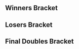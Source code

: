 {{DISPLAYTITLE:Awakening III: ''Melee'' Doubles Bracket}}{{SetGame|melee}}
{{tabs static
|name1=Overview
|link1=Awakening/III/Melee
|name2=Singles Pools
|link2=Awakening/III/Melee/Singles Pools
|name3=Singles Bracket
|link3=Awakening/III/Melee/Singles Bracket
|name4=Doubles Bracket
|link4=Awakening/III/Melee/Doubles Bracket
}}
==Winners Bracket==
{{64DEDoublesWBracketA
<!-- ROUND 1 -->
|r1m1t1p1=Overtriforce |r1m1t1p1flag=es
|r1m1t1p2=Trif |r1m1t1p2flag=es |r1m1t1score={{win}}
|r1m1t2p1=Bye |r1m1t2p1flag=
|r1m1t2p2=Bye |r1m1t2p2flag= |r1m1t2score=
|r1m1win=1

|r1m2t1p1=amnesiac |r1m2t1p1flag=at
|r1m2t1p2=birdster |r1m2t1p2flag=at |r1m2t1score=0
|r1m2t2p1=Braindead |r1m2t2p1flag=de
|r1m2t2p2=Trainer Olaf |r1m2t2p2flag=de |r1m2t2score=2
|r1m2win=2

|r1m3t1p1=Cillit |r1m3t1p1flag=de
|r1m3t1p2=Rikzz |r1m3t1p2flag=de |r1m3t1score=2
|r1m3t2p1=Nicht die Kette |r1m3t2p1flag=de
|r1m3t2p2=30 Seconds to Marth |r1m3t2p2flag=de |r1m3t2score=0
|r1m3win=1

|r1m4t1p1=Fatman.spam |r1m4t1p1flag=de
|r1m4t1p2=Konati |r1m4t1p2flag=de |r1m4t1score=2
|r1m4t2p1=Limerence |r1m4t2p1flag=
|r1m4t2p2=Vinh |r1m4t2p2flag= |r1m4t2score=0
|r1m4win=1

|r1m5t1p1=1der |r1m5t1p1flag=de
|r1m5t1p2=Levy |r1m5t1p2flag=de |r1m5t1score={{win}}
|r1m5t2p1=Bye |r1m5t2p1flag=
|r1m5t2p2=Bye |r1m5t2p2flag= |r1m5t2score=
|r1m5win=1

|r1m6t1p1=NuclearLunch |r1m6t1p1flag=fr
|r1m6t1p2=Squall |r1m6t1p2flag=fr |r1m6t1score=2
|r1m6t2p1=Sarrg |r1m6t2p1flag=at
|r1m6t2p2=Kroia |r1m6t2p2flag=at |r1m6t2score=1
|r1m6win=1

|r1m7t1p1=Charon |r1m7t1p1flag=de
|r1m7t1p2=Kaese |r1m7t1p2flag=de |r1m7t1score={{win}}
|r1m7t2p1=Bye |r1m7t2p1flag=
|r1m7t2p2=Bye |r1m7t2p2flag= |r1m7t2score=
|r1m7win=1

|r1m8t1p1=Aolong |r1m8t1p1flag=de
|r1m8t1p2=astar |r1m8t1p2flag=de |r1m8t1score=2
|r1m8t2p1=DSPkun |r1m8t2p1flag=de
|r1m8t2p2=Dudeforcer |r1m8t2p2flag= |r1m8t2score=0
|r1m8win=1

|r1m9t1p1=Timi |r1m9t1p1flag=at
|r1m9t1p2=Kellner |r1m9t1p2flag=de |r1m9t1score={{win}}
|r1m9t2p1=Bye |r1m9t2p1flag=
|r1m9t2p2=Bye |r1m9t2p2flag= |r1m9t2score=
|r1m9win=1

|r1m10t1p1=Tranx |r1m10t1p1flag=de
|r1m10t1p2=Devil |r1m10t1p2flag=de |r1m10t1score=2
|r1m10t2p1=Chrisu |r1m10t2p1flag=at
|r1m10t2p2=SodiumChloride |r1m10t2p2flag=at |r1m10t2score=1
|r1m10win=1

|r1m11t1p1=stormrat |r1m11t1p1flag=de
|r1m11t1p2=Wegenbartho |r1m11t1p2flag=de |r1m11t1score={{win}}
|r1m11t2p1=Bye |r1m11t2p1flag=
|r1m11t2p2=Bye |r1m11t2p2flag= |r1m11t2score=
|r1m11win=1

|r1m12t1p1=Andy |r1m12t1p1flag=de
|r1m12t1p2=Yomi |r1m12t1p2flag=de |r1m12t1score=DQ
|r1m12t2p1=Hentai Superstar |r1m12t2p1flag=
|r1m12t2p2=ScarletBean |r1m12t2p2flag=ae |r1m12t2score={{win}}
|r1m12win=2

|r1m13t1p1=Frenzy |r1m13t1p1flag=gb
|r1m13t1p2=Professor Pro |r1m13t1p2flag=gb |r1m13t1score={{win}}
|r1m13t2p1=Bye |r1m13t2p1flag=
|r1m13t2p2=Bye |r1m13t2p2flag= |r1m13t2score=
|r1m13win=1

|r1m14t1p1=Alex |r1m14t1p1flag=de
|r1m14t1p2=Irony |r1m14t1p2flag=de |r1m14t1score=2
|r1m14t2p1=Happymealz |r1m14t2p1flag=nl
|r1m14t2p2=Bowen |r1m14t2p2flag=nl |r1m14t2score=0
|r1m14win=1

|r1m15t1p1=Bobi |r1m15t1p1flag=fr
|r1m15t1p2=LuK |r1m15t1p2flag=fr |r1m15t1score={{win}}
|r1m15t2p1=Bye |r1m15t2p1flag=
|r1m15t2p2=Bye |r1m15t2p2flag= |r1m15t2score=
|r1m15win=1

|r1m16t1p1=Rayzen |r1m16t1p1flag=de
|r1m16t1p2=Kyomaku |r1m16t1p2flag=de |r1m16t1score=DQ
|r1m16t2p1=Witzi |r1m16t2p1flag=de
|r1m16t2p2=Senne |r1m16t2p2flag=de |r1m16t2score={{win}}
|r1m16win=2

|r1m17t1p1=SchlimmShady |r1m17t1p1flag=de
|r1m17t1p2=Ice |r1m17t1p2flag=de |r1m17t1score={{win}}
|r1m17t2p1=Bye |r1m17t2p1flag=
|r1m17t2p2=Bye |r1m17t2p2flag= |r1m17t2score=
|r1m17win=1

|r1m18t1p1=Merchaz |r1m18t1p1flag=ch
|r1m18t1p2=Yung Trail |r1m18t1p2flag=ch |r1m18t1score=2
|r1m18t2p1=Astor |r1m18t2p1flag=de
|r1m18t2p2=Buzz Oh |r1m18t2p2flag=de |r1m18t2score=0
|r1m18win=1

|r1m19t1p1=Raisem |r1m19t1p1flag=de
|r1m19t1p2=4tilt |r1m19t1p2flag=de |r1m19t1score=2
|r1m19t2p1=DUSS |r1m19t2p1flag=us
|r1m19t2p2=Swankypants |r1m19t2p2flag=de |r1m19t2score=1
|r1m19win=1

|r1m20t1p1=GBlade |r1m20t1p1flag=es
|r1m20t1p2=Plinci |r1m20t1p2flag=es |r1m20t1score=2
|r1m20t2p1=JenJensu |r1m20t2p1flag=de
|r1m20t2p2=2muchNaCl |r1m20t2p2flag=de |r1m20t2score=0
|r1m20win=1

|r1m21t1p1=Nicki |r1m21t1p1flag=de
|r1m21t1p2=Meruem |r1m21t1p2flag=de |r1m21t1score={{win}}
|r1m21t2p1=Bye |r1m21t2p1flag=
|r1m21t2p2=Bye |r1m21t2p2flag= |r1m21t2score=
|r1m21win=1

|r1m22t1p1=Parsec |r1m22t1p1flag=de
|r1m22t1p2=SillyG |r1m22t1p2flag=de |r1m22t1score=2
|r1m22t2p1=2blue1pink |r1m22t2p1flag=at
|r1m22t2p2=boyboy |r1m22t2p2flag=de |r1m22t2score=0
|r1m22win=1

|r1m23t1p1=yogui |r1m23t1p1flag=fr
|r1m23t1p2=Charlon |r1m23t1p2flag=fr |r1m23t1score={{win}}
|r1m23t2p1=Bye |r1m23t2p1flag=
|r1m23t2p2=Bye |r1m23t2p2flag= |r1m23t2score=
|r1m23win=1

|r1m24t1p1=Jules |r1m24t1p1flag=de
|r1m24t1p2=Stalky |r1m24t1p2flag=de |r1m24t1score=2
|r1m24t2p1=Tobi |r1m24t2p1flag=at
|r1m24t2p2=Satco |r1m24t2p2flag=ch |r1m24t2score=1
|r1m24win=1

|r1m25t1p1=Däumling |r1m25t1p1flag=de
|r1m25t1p2=Blaze |r1m25t1p2flag=de |r1m25t1score={{win}}
|r1m25t2p1=Bye |r1m25t2p1flag=
|r1m25t2p2=Bye |r1m25t2p2flag= |r1m25t2score=
|r1m25win=1

|r1m26t1p1=Gaston |r1m26t1p1flag=de
|r1m26t1p2=Bla |r1m26t1p2flag=de |r1m26t1score=2
|r1m26t2p1=YannikTheGenius |r1m26t2p1flag=de
|r1m26t2p2=ESB |r1m26t2p2flag=de |r1m26t2score=0
|r1m26win=1

|r1m27t1p1=Fout NL |r1m27t1p1flag=nl
|r1m27t1p2=Atlas |r1m27t1p2flag=nl |r1m27t1score={{win}}
|r1m27t2p1=Bye |r1m27t2p1flag=
|r1m27t2p2=Bye |r1m27t2p2flag= |r1m27t2score=
|r1m27win=1

|r1m28t1p1=bandi |r1m28t1p1flag=
|r1m28t1p2=Relinquished |r1m28t1p2flag=at |r1m28t1score=2
|r1m28t2p1=Maf |r1m28t2p1flag=de
|r1m28t2p2=Eliholz |r1m28t2p2flag=de |r1m28t2score=0
|r1m28win=1

|r1m29t1p1=Djagof |r1m29t1p1flag=fr
|r1m29t1p2=Fauster |r1m29t1p2flag=fr |r1m29t1score={{win}}
|r1m29t2p1=Bye |r1m29t2p1flag=
|r1m29t2p2=Bye |r1m29t2p2flag= |r1m29t2score=
|r1m29win=1

|r1m30t1p1=Jew |r1m30t1p1flag=it
|r1m30t1p2=dronin |r1m30t1p2flag=de |r1m30t1score=2
|r1m30t2p1=Sophie the warrior |r1m30t2p1flag=at
|r1m30t2p2=UCK |r1m30t2p2flag=at |r1m30t2score=0
|r1m30win=1

|r1m31t1p1=Liax |r1m31t1p1flag=es
|r1m31t1p2=.tea |r1m31t1p2flag=at |r1m31t1score={{win}}
|r1m31t2p1=Bye |r1m31t2p1flag=
|r1m31t2p2=Bye |r1m31t2p2flag= |r1m31t2score=
|r1m31win=1

|r1m32t1p1=Neco |r1m32t1p1flag=at
|r1m32t1p2=Yoghurt |r1m32t1p2flag=at |r1m32t1score=2
|r1m32t2p1=Shorsikopter |r1m32t2p1flag=de
|r1m32t2p2=Boehmers |r1m32t2p2flag=de |r1m32t2score=0
|r1m32win=1

<!-- ROUND 2 -->
|r2m1t1p1=Overtriforce |r2m1t1p1flag=es
|r2m1t1p2=Trif |r2m1t1p2flag=es |r2m1t1score=2
|r2m1t2p1=Braindead |r2m1t2p1flag=de
|r2m1t2p2=Trainer Olaf |r2m1t2p2flag=de |r2m1t2score=0
|r2m1win=1

|r2m2t1p1=Cillit |r2m2t1p1flag=de
|r2m2t1p2=Rikzz |r2m2t1p2flag=de |r2m2t1score=0
|r2m2t2p1=Fatman.spam |r2m2t2p1flag=de
|r2m2t2p2=Konati |r2m2t2p2flag=de |r2m2t2score=2
|r2m2win=2

|r2m3t1p1=1der |r2m3t1p1flag=de
|r2m3t1p2=Levy |r2m3t1p2flag=de |r2m3t1score=2
|r2m3t2p1=NuclearLunch |r2m3t2p1flag=fr
|r2m3t2p2=Squall |r2m3t2p2flag=fr |r2m3t2score=0
|r2m3win=1

|r2m4t1p1=Charon |r2m4t1p1flag=de
|r2m4t1p2=Kaese |r2m4t1p2flag=de |r2m4t1score=2
|r2m4t2p1=Aolong |r2m4t2p1flag=de
|r2m4t2p2=astar |r2m4t2p2flag=de |r2m4t2score=0
|r2m4win=1

|r2m5t1p1=Timi |r2m5t1p1flag=at
|r2m5t1p2=Kellner |r2m5t1p2flag=de |r2m5t1score=2
|r2m5t2p1=Tranx |r2m5t2p1flag=de
|r2m5t2p2=Devil |r2m5t2p2flag=de |r2m5t2score=0
|r2m5win=1

|r2m6t1p1=stormrat |r2m6t1p1flag=de
|r2m6t1p2=Wegenbartho |r2m6t1p2flag=de |r2m6t1score={{win}}
|r2m6t2p1=Hentai Superstar |r2m6t2p1flag=
|r2m6t2p2=ScarletBean |r2m6t2p2flag=ae |r2m6t2score=DQ
|r2m6win=1

|r2m7t1p1=Frenzy |r2m7t1p1flag=gb
|r2m7t1p2=Professor Pro |r2m7t1p2flag=gb |r2m7t1score=2
|r2m7t2p1=Alex |r2m7t2p1flag=de
|r2m7t2p2=Irony |r2m7t2p2flag=de |r2m7t2score=0
|r2m7win=1

|r2m8t1p1=Bobi |r2m8t1p1flag=fr
|r2m8t1p2=LuK |r2m8t1p2flag=fr |r2m8t1score=2
|r2m8t2p1=Witzi |r2m8t2p1flag=de
|r2m8t2p2=Senne |r2m8t2p2flag=de |r2m8t2score=0
|r2m8win=1

|r2m9t1p1=SchlimmShady |r2m9t1p1flag=de
|r2m9t1p2=Ice |r2m9t1p2flag=de |r2m9t1score=2
|r2m9t2p1=Merchaz |r2m9t2p1flag=ch
|r2m9t2p2=Yung Trail |r2m9t2p2flag=ch |r2m9t2score=0
|r2m9win=1

|r2m10t1p1=Raisem |r2m10t1p1flag=de
|r2m10t1p2=4tilt |r2m10t1p2flag=de |r2m10t1score=2
|r2m10t2p1=GBlade |r2m10t2p1flag=es
|r2m10t2p2=Plinci |r2m10t2p2flag=es |r2m10t2score=0
|r2m10win=1

|r2m11t1p1=Nicki |r2m11t1p1flag=de
|r2m11t1p2=Meruem |r2m11t1p2flag=de |r2m11t1score=2
|r2m11t2p1=Parsec |r2m11t2p1flag=de
|r2m11t2p2=SillyG |r2m11t2p2flag=de |r2m11t2score=0
|r2m11win=1

|r2m12t1p1=yogui |r2m12t1p1flag=fr
|r2m12t1p2=Charlon |r2m12t1p2flag=fr |r2m12t1score=2
|r2m12t2p1=Jules |r2m12t2p1flag=de
|r2m12t2p2=Stalky |r2m12t2p2flag=de |r2m12t2score=1
|r2m12win=1

|r2m13t1p1=Däumling |r2m13t1p1flag=de
|r2m13t1p2=Blaze |r2m13t1p2flag=de |r2m13t1score=2
|r2m13t2p1=Gaston |r2m13t2p1flag=de
|r2m13t2p2=Bla |r2m13t2p2flag=de |r2m13t2score=0
|r2m13win=1

|r2m14t1p1=Fout NL |r2m14t1p1flag=nl
|r2m14t1p2=Atlas |r2m14t1p2flag=nl |r2m14t1score=2
|r2m14t2p1=bandi |r2m14t2p1flag=
|r2m14t2p2=Relinquished |r2m14t2p2flag=at |r2m14t2score=1
|r2m14win=1

|r2m15t1p1=Djagof |r2m15t1p1flag=fr
|r2m15t1p2=Fauster |r2m15t1p2flag=fr |r2m15t1score=2
|r2m15t2p1=Jew |r2m15t2p1flag=it
|r2m15t2p2=dronin |r2m15t2p2flag=de |r2m15t2score=0
|r2m15win=1

|r2m16t1p1=Liax |r2m16t1p1flag=es
|r2m16t1p2=.tea |r2m16t1p2flag=at |r2m16t1score=2
|r2m16t2p1=Neco |r2m16t2p1flag=at
|r2m16t2p2=Yoghurt |r2m16t2p2flag=at |r2m16t2score=0
|r2m16win=1

<!-- ROUND 3 -->
|r3m1t1p1=Overtriforce |r3m1t1p1flag=es
|r3m1t1p2=Trif |r3m1t1p2flag=es |r3m1t1score=2
|r3m1t2p1=Fatman.spam |r3m1t2p1flag=de
|r3m1t2p2=Konati |r3m1t2p2flag=de |r3m1t2score=0
|r3m1win=1

|r3m2t1p1=1der |r3m2t1p1flag=de
|r3m2t1p2=Levy |r3m2t1p2flag=de |r3m2t1score=1
|r3m2t2p1=Charon |r3m2t2p1flag=de
|r3m2t2p2=Kaese |r3m2t2p2flag=de |r3m2t2score=2
|r3m2win=2


|r3m3t1p1=Timi |r3m3t1p1flag=at
|r3m3t1p2=Kellner |r3m3t1p2flag=de |r3m3t1score=2
|r3m3t2p1=stormrat |r3m3t2p1flag=de
|r3m3t2p2=Wegenbartho |r3m3t2p2flag=de |r3m3t2score=0
|r3m3win=1

|r3m4t1p1=Frenzy |r3m4t1p1flag=gb
|r3m4t1p2=Professor Pro |r3m4t1p2flag=gb |r3m4t1score=2
|r3m4t2p1=Bobi |r3m4t2p1flag=fr
|r3m4t2p2=LuK |r3m4t2p2flag=fr |r3m4t2score=0
|r3m4win=1

|r3m5t1p1=SchlimmShady |r3m5t1p1flag=de
|r3m5t1p2=Ice |r3m5t1p2flag=de |r3m5t1score=2
|r3m5t2p1=Raisem |r3m5t2p1flag=de
|r3m5t2p2=4tilt |r3m5t2p2flag=de |r3m5t2score=1
|r3m5win=1

|r3m6t1p1=Nicki |r3m6t1p1flag=de
|r3m6t1p2=Meruem |r3m6t1p2flag=de |r3m6t1score=2
|r3m6t2p1=yogui |r3m6t2p1flag=fr
|r3m6t2p2=Charlon |r3m6t2p2flag=fr |r3m6t2score=0
|r3m6win=1

|r3m7t1p1=Däumling |r3m7t1p1flag=de
|r3m7t1p2=Blaze |r3m7t1p2flag=de |r3m7t1score=2
|r3m7t2p1=Fout NL |r3m7t2p1flag=nl
|r3m7t2p2=Atlas |r3m7t2p2flag=nl |r3m7t2score=1
|r3m7win=1

|r3m8t1p1=Djagof |r3m8t1p1flag=fr
|r3m8t1p2=Fauster |r3m8t1p2flag=fr |r3m8t1score=2
|r3m8t2p1=Liax |r3m8t2p1flag=es
|r3m8t2p2=.tea |r3m8t2p2flag=at |r3m8t2score=1
|r3m8win=1

<!-- ROUND 4 -->
|r4m1t1p1=Overtriforce |r4m1t1p1flag=es
|r4m1t1p2=Trif |r4m1t1p2flag=es |r4m1t1score=2
|r4m1t2p1=Charon |r4m1t2p1flag=de
|r4m1t2p2=Kaese |r4m1t2p2flag=de |r4m1t2score=1
|r4m1win=1

|r4m2t1p1=Timi |r4m2t1p1flag=at
|r4m2t1p2=Kellner |r4m2t1p2flag=de |r4m2t1score=0
|r4m2t2p1=Frenzy |r4m2t2p1flag=gb
|r4m2t2p2=Professor Pro |r4m2t2p2flag=gb |r4m2t2score=2
|r4m2win=2

|r4m3t1p1=SchlimmShady |r4m3t1p1flag=de
|r4m3t1p2=Ice |r4m3t1p2flag=de |r4m3t1score=2
|r4m3t2p1=Nicki |r4m3t2p1flag=de
|r4m3t2p2=Meruem |r4m3t2p2flag=de |r4m3t2score=0
|r4m3win=1

|r4m4t1p1=Däumling |r4m4t1p1flag=de
|r4m4t1p2=Blaze |r4m4t1p2flag=de |r4m4t1score=1
|r4m4t2p1=Djagof |r4m4t2p1flag=fr
|r4m4t2p2=Fauster |r4m4t2p2flag=fr |r4m4t2score=2
|r4m4win=2

<!-- ROUND 5 -->
|r5m1t1p1=Overtriforce |r5m1t1p1flag=es
|r5m1t1p2=Trif |r5m1t1p2flag=es |r5m1t1score=3
|r5m1t2p1=Frenzy |r5m1t2p1flag=gb
|r5m1t2p2=Professor Pro |r5m1t2p2flag=gb |r5m1t2score=2
|r5m1win=1

|r5m2t1p1=SchlimmShady |r5m2t1p1flag=de
|r5m2t1p2=Ice |r5m2t1p2flag=de |r5m2t1score=3
|r5m2t2p1=Djagof |r5m2t2p1flag=fr
|r5m2t2p2=Fauster |r5m2t2p2flag=fr |r5m2t2score=0
|r5m2win=1
}}
==Losers Bracket==
{{64DEDoublesLBracketSmwA
|tourneylink=Awakening/III/Melee
|tourneyname=Awakening III
|l1placement=49-64
|l2placement=33-48
|l3placement=25-32
|l4placement=17-24
|l5placement=13-16
|l6placement=9-12
|l7placement=7-8
|l8placement=5-6

<!-- ROUND 1 -->
|l1m1t1p1=Bye |l1m1t1p1flag=
|l1m1t1p2=Bye |l1m1t1p2flag= |l1m1t1score=
|l1m1t2p1=amnesiac |l1m1t2p1flag=at
|l1m1t2p2=birdster |l1m1t2p2flag=at |l1m1t2score={{win}}
|l1m1win=2

|l1m2t1p1=Nicht die Kette |l1m2t1p1flag=de
|l1m2t1p2=30 Seconds to Marth |l1m2t1p2flag=de |l1m2t1score=0
|l1m2t2p1=Limerence |l1m2t2p1flag=
|l1m2t2p2=Vinh |l1m2t2p2flag= |l1m2t2score=2
|l1m2win=2

|l1m3t1p1=Bye |l1m3t1p1flag=
|l1m3t1p2=Bye |l1m3t1p2flag= |l1m3t1score=
|l1m3t2p1=Sarrg |l1m3t2p1flag=at
|l1m3t2p2=Kroia |l1m3t2p2flag=at |l1m3t2score={{win}}
|l1m3win=2

|l1m4t1p1=Bye |l1m4t1p1flag=
|l1m4t1p2=Bye |l1m4t1p2flag= |l1m4t1score=
|l1m4t2p1=DSPkun |l1m4t2p1flag=de
|l1m4t2p2=Dudeforcer |l1m4t2p2flag= |l1m4t2score={{win}}
|l1m4win=2

|l1m5t1p1=Bye |l1m5t1p1flag=
|l1m5t1p2=Bye |l1m5t1p2flag= |l1m5t1score=
|l1m5t2p1=Chrisu |l1m5t2p1flag=at
|l1m5t2p2=SodiumChloride |l1m5t2p2flag=at |l1m5t2score={{win}}
|l1m5win=2

|l1m6t1p1=Bye |l1m6t1p1flag=
|l1m6t1p2=Bye |l1m6t1p2flag= |l1m6t1score=
|l1m6t2p1=Andy |l1m6t2p1flag=de
|l1m6t2p2=Yomi |l1m6t2p2flag=de |l1m6t2score={{win}}
|l1m6win=2

|l1m7t1p1=Bye |l1m7t1p1flag=
|l1m7t1p2=Bye |l1m7t1p2flag= |l1m7t1score=
|l1m7t2p1=Happymealz |l1m7t2p1flag=nl
|l1m7t2p2=Bowen |l1m7t2p2flag=nl |l1m7t2score={{win}}
|l1m7win=2

|l1m8t1p1=Bye |l1m8t1p1flag=
|l1m8t1p2=Bye |l1m8t1p2flag= |l1m8t1score=
|l1m8t2p1=Rayzen |l1m8t2p1flag=de
|l1m8t2p2=Kyomaku |l1m8t2p2flag=de |l1m8t2score={{win}}
|l1m8win=2

|l1m9t1p1=Bye |l1m9t1p1flag=
|l1m9t1p2=Bye |l1m9t1p2flag= |l1m9t1score=
|l1m9t2p1=Astor |l1m9t2p1flag=de
|l1m9t2p2=Buzz Oh |l1m9t2p2flag=de |l1m9t2score={{win}}
|l1m9win=2

|l1m10t1p1=DUSS |l1m10t1p1flag=us
|l1m10t1p2=Swankypants |l1m10t1p2flag=de |l1m10t1score=2
|l1m10t2p1=JenJensu |l1m10t2p1flag=de
|l1m10t2p2=2muchNaCl |l1m10t2p2flag=de |l1m10t2score=0
|l1m10win=1

|l1m11t1p1=Bye |l1m11t1p1flag=
|l1m11t1p2=Bye |l1m11t1p2flag= |l1m11t1score=
|l1m11t2p1=2blue1pink |l1m11t2p1flag=at
|l1m11t2p2=boyboy |l1m11t2p2flag=de |l1m11t2score={{win}}
|l1m11win=2

|l1m12t1p1=Bye |l1m12t1p1flag=
|l1m12t1p2=Bye |l1m12t1p2flag= |l1m12t1score=
|l1m12t2p1=Tobi |l1m12t2p1flag=at
|l1m12t2p2=Satco |l1m12t2p2flag=ch |l1m12t2score={{win}}
|l1m12win=2

|l1m13t1p1=Bye |l1m13t1p1flag=
|l1m13t1p2=Bye |l1m13t1p2flag= |l1m13t1score=
|l1m13t2p1=YannikTheGenius |l1m13t2p1flag=de
|l1m13t2p2=ESB |l1m13t2p2flag=de |l1m13t2score={{win}}
|l1m13win=2

|l1m14t1p1=Bye |l1m14t1p1flag=
|l1m14t1p2=Bye |l1m14t1p2flag= |l1m14t1score=
|l1m14t2p1=Maf |l1m14t2p1flag=de
|l1m14t2p2=Eliholz |l1m14t2p2flag=de |l1m14t2score={{win}}
|l1m14win=2

|l1m15t1p1=Bye |l1m15t1p1flag=
|l1m15t1p2=Bye |l1m15t1p2flag= |l1m15t1score=
|l1m15t2p1=Sophie the warrior |l1m15t2p1flag=at
|l1m15t2p2=UCK |l1m15t2p2flag=at |l1m15t2score={{win}}
|l1m15win=2

|l1m16t1p1=Bye |l1m16t1p1flag=
|l1m16t1p2=Bye |l1m16t1p2flag= |l1m16t1score=
|l1m16t2p1=Shorsikopter |l1m16t2p1flag=de
|l1m16t2p2=Boehmers |l1m16t2p2flag=de |l1m16t2score={{win}}
|l1m16win=2

<!-- ROUND 2 -->
|l2m1t1p1=Neco |l2m1t1p1flag=at
|l2m1t1p2=Yoghurt |l2m1t1p2flag=at |l2m1t1score=2
|l2m1t2p1=amnesiac |l2m1t2p1flag=at
|l2m1t2p2=birdster |l2m1t2p2flag=at |l2m1t2score=0
|l2m1win=1

|l2m2t1p1=Jew |l2m2t1p1flag=it
|l2m2t1p2=dronin |l2m2t1p2flag=de |l2m2t1score=2
|l2m2t2p1=Limerence |l2m2t2p1flag=
|l2m2t2p2=Vinh |l2m2t2p2flag= |l2m2t2score=0
|l2m2win=1

|l2m3t1p1=bandi |l2m3t1p1flag=
|l2m3t1p2=Relinquished |l2m3t1p2flag=at |l2m3t1score=2
|l2m3t2p1=Sarrg |l2m3t2p1flag=at
|l2m3t2p2=Kroia |l2m3t2p2flag=at |l2m3t2score=0
|l2m3win=1

|l2m4t1p1=Gaston |l2m4t1p1flag=de
|l2m4t1p2=Bla |l2m4t1p2flag=de |l2m4t1score=2
|l2m4t2p1=DSPkun |l2m4t2p1flag=de
|l2m4t2p2=Dudeforcer |l2m4t2p2flag= |l2m4t2score=0
|l2m4win=1

|l2m5t1p1=Jules |l2m5t1p1flag=de
|l2m5t1p2=Stalky |l2m5t1p2flag=de |l2m5t1score=2
|l2m5t2p1=Chrisu |l2m5t2p1flag=at
|l2m5t2p2=SodiumChloride |l2m5t2p2flag=at |l2m5t2score=0
|l2m5win=1

|l2m6t1p1=Parsec |l2m6t1p1flag=de
|l2m6t1p2=SillyG |l2m6t1p2flag=de |l2m6t1score={{win}}
|l2m6t2p1=Andy |l2m6t2p1flag=de
|l2m6t2p2=Yomi |l2m6t2p2flag=de |l2m6t2score=DQ
|l2m6win=1

|l2m7t1p1=GBlade |l2m7t1p1flag=es
|l2m7t1p2=Plinci |l2m7t1p2flag=es |l2m7t1score=2
|l2m7t2p1=Happymealz |l2m7t2p1flag=nl
|l2m7t2p2=Bowen |l2m7t2p2flag=nl |l2m7t2score=0
|l2m7win=1

|l2m8t1p1=Merchaz |l2m8t1p1flag=ch
|l2m8t1p2=Yung Trail |l2m8t1p2flag=ch |l2m8t1score={{win}}
|l2m8t2p1=Rayzen |l2m8t2p1flag=de
|l2m8t2p2=Kyomaku |l2m8t2p2flag=de |l2m8t2score=DQ
|l2m8win=1

|l2m9t1p1=Witzi |l2m9t1p1flag=de
|l2m9t1p2=Senne |l2m9t1p2flag=de |l2m9t1score=2
|l2m9t2p1=Astor |l2m9t2p1flag=de
|l2m9t2p2=Buzz Oh |l2m9t2p2flag=de |l2m9t2score=0
|l2m9win=1

|l2m10t1p1=Alex |l2m10t1p1flag=de
|l2m10t1p2=Irony |l2m10t1p2flag=de |l2m10t1score=2
|l2m10t2p1=DUSS |l2m10t2p1flag=us
|l2m10t2p2=Swankypants |l2m10t2p2flag=de |l2m10t2score=1
|l2m10win=1

|l2m11t1p1=Hentai Superstar |l2m11t1p1flag=
|l2m11t1p2=ScarletBean |l2m11t1p2flag=ae |l2m11t1score=DQ
|l2m11t2p1=2blue1pink |l2m11t2p1flag=at
|l2m11t2p2=boyboy |l2m11t2p2flag=de |l2m11t2score={{win}}
|l2m11win=2

|l2m12t1p1=Tranx |l2m12t1p1flag=de
|l2m12t1p2=Devil |l2m12t1p2flag=de |l2m12t1score=2
|l2m12t2p1=Tobi |l2m12t2p1flag=at
|l2m12t2p2=Satco |l2m12t2p2flag=ch |l2m12t2score=1
|l2m12win=1

|l2m13t1p1=Aolong |l2m13t1p1flag=de
|l2m13t1p2=astar |l2m13t1p2flag=de |l2m13t1score=2
|l2m13t2p1=YannikTheGenius |l2m13t2p1flag=de
|l2m13t2p2=ESB |l2m13t2p2flag=de |l2m13t2score=0
|l2m13win=1

|l2m14t1p1=NuclearLunch |l2m14t1p1flag=fr
|l2m14t1p2=Squall |l2m14t1p2flag=fr |l2m14t1score=2
|l2m14t2p1=Maf |l2m14t2p1flag=de
|l2m14t2p2=Eliholz |l2m14t2p2flag=de |l2m14t2score=0
|l2m14win=1

|l2m15t1p1=Cillit |l2m15t1p1flag=de
|l2m15t1p2=Rikzz |l2m15t1p2flag=de |l2m15t1score=2
|l2m15t2p1=Sophie the warrior |l2m15t2p1flag=at
|l2m15t2p2=UCK |l2m15t2p2flag=at |l2m15t2score=0
|l2m15win=1

|l2m16t1p1=Braindead |l2m16t1p1flag=de
|l2m16t1p2=Trainer Olaf |l2m16t1p2flag=de |l2m16t1score=2
|l2m16t2p1=Shorsikopter |l2m16t2p1flag=de
|l2m16t2p2=Boehmers |l2m16t2p2flag=de |l2m16t2score=0
|l2m16win=1

<!-- ROUND 3 -->
|l3m1t1p1=Neco |l3m1t1p1flag=at
|l3m1t1p2=Yoghurt |l3m1t1p2flag=at |l3m1t1score=0
|l3m1t2p1=Jew |l3m1t2p1flag=it
|l3m1t2p2=dronin |l3m1t2p2flag=de |l3m1t2score=2
|l3m1win=2

|l3m2t1p1=bandi |l3m2t1p1flag=
|l3m2t1p2=Relinquished |l3m2t1p2flag=at |l3m2t1score=2
|l3m2t2p1=Gaston |l3m2t2p1flag=de
|l3m2t2p2=Bla |l3m2t2p2flag=de |l3m2t2score=0
|l3m2win=1

|l3m3t1p1=Jules |l3m3t1p1flag=de
|l3m3t1p2=Stalky |l3m3t1p2flag=de |l3m3t1score=2
|l3m3t2p1=Parsec |l3m3t2p1flag=de
|l3m3t2p2=SillyG |l3m3t2p2flag=de |l3m3t2score=0
|l3m3win=1

|l3m4t1p1=GBlade |l3m4t1p1flag=es
|l3m4t1p2=Plinci |l3m4t1p2flag=es |l3m4t1score=2
|l3m4t2p1=Merchaz |l3m4t2p1flag=ch
|l3m4t2p2=Yung Trail |l3m4t2p2flag=ch |l3m4t2score=1
|l3m4win=1

|l3m5t1p1=Witzi |l3m5t1p1flag=de
|l3m5t1p2=Senne |l3m5t1p2flag=de |l3m5t1score=0
|l3m5t2p1=Alex |l3m5t2p1flag=de
|l3m5t2p2=Irony |l3m5t2p2flag=de |l3m5t2score=2
|l3m5win=2

|l3m6t1p1=2blue1pink |l3m6t1p1flag=at
|l3m6t1p2=boyboy |l3m6t1p2flag=de |l3m6t1score=1
|l3m6t2p1=Tranx |l3m6t2p1flag=de
|l3m6t2p2=Devil |l3m6t2p2flag=de |l3m6t2score=2
|l3m6win=2

|l3m7t1p1=Aolong |l3m7t1p1flag=de
|l3m7t1p2=astar |l3m7t1p2flag=de |l3m7t1score=2
|l3m7t2p1=NuclearLunch |l3m7t2p1flag=fr
|l3m7t2p2=Squall |l3m7t2p2flag=fr |l3m7t2score=0
|l3m7win=1

|l3m8t1p1=Cillit |l3m8t1p1flag=de
|l3m8t1p2=Rikzz |l3m8t1p2flag=de |l3m8t1score=2
|l3m8t2p1=Braindead |l3m8t2p1flag=de
|l3m8t2p2=Trainer Olaf |l3m8t2p2flag=de |l3m8t2score=0
|l3m8win=1

<!-- ROUND 4 -->
|l4m1t1p1=Bobi |l4m1t1p1flag=fr
|l4m1t1p2=LuK |l4m1t1p2flag=fr |l4m1t1score=2
|l4m1t2p1=Jew |l4m1t2p1flag=it
|l4m1t2p2=dronin |l4m1t2p2flag=de |l4m1t2score=0
|l4m1win=1

|l4m2t1p1=stormrat |l4m2t1p1flag=de
|l4m2t1p2=Wegenbartho |l4m2t1p2flag=de |l4m2t1score=2
|l4m2t2p1=bandi |l4m2t2p1flag=
|l4m2t2p2=Relinquished |l4m2t2p2flag=at |l4m2t2score=1
|l4m2win=1

|l4m3t1p1=1der |l4m3t1p1flag=de
|l4m3t1p2=Levy |l4m3t1p2flag=de |l4m3t1score=2
|l4m3t2p1=Jules |l4m3t2p1flag=de
|l4m3t2p2=Stalky |l4m3t2p2flag=de |l4m3t2score=0
|l4m3win=1

|l4m4t1p1=Fatman.spam |l4m4t1p1flag=de
|l4m4t1p2=Konati |l4m4t1p2flag=de |l4m4t1score=0
|l4m4t2p1=GBlade |l4m4t2p1flag=es
|l4m4t2p2=Plinci |l4m4t2p2flag=es |l4m4t2score=2
|l4m4win=2

|l4m5t1p1=Liax |l4m5t1p1flag=es
|l4m5t1p2=.tea |l4m5t1p2flag=at |l4m5t1score=2
|l4m5t2p1=Alex |l4m5t2p1flag=de
|l4m5t2p2=Irony |l4m5t2p2flag=de |l4m5t2score=0
|l4m5win=1

|l4m6t1p1=Fout NL |l4m6t1p1flag=nl
|l4m6t1p2=Atlas |l4m6t1p2flag=nl |l4m6t1score=2
|l4m6t2p1=Tranx |l4m6t2p1flag=de
|l4m6t2p2=Devil |l4m6t2p2flag=de |l4m6t2score=0
|l4m6win=1

|l4m7t1p1=yogui |l4m7t1p1flag=fr
|l4m7t1p2=Charlon |l4m7t1p2flag=fr |l4m7t1score=2
|l4m7t2p1=Aolong |l4m7t2p1flag=de
|l4m7t2p2=astar |l4m7t2p2flag=de |l4m7t2score=0
|l4m7win=1

|l4m8t1p1=Raisem |l4m8t1p1flag=de
|l4m8t1p2=4tilt |l4m8t1p2flag=de |l4m8t1score=0
|l4m8t2p1=Cillit |l4m8t2p1flag=de
|l4m8t2p2=Rikzz |l4m8t2p2flag=de |l4m8t2score=2
|l4m8win=2

<!-- ROUND 5 -->
|l5m1t1p1=Bobi |l5m1t1p1flag=fr
|l5m1t1p2=LuK |l5m1t1p2flag=fr |l5m1t1score=2
|l5m1t2p1=stormrat |l5m1t2p1flag=de
|l5m1t2p2=Wegenbartho |l5m1t2p2flag=de |l5m1t2score=0
|l5m1win=1

|l5m2t1p1=1der |l5m2t1p1flag=de
|l5m2t1p2=Levy |l5m2t1p2flag=de |l5m2t1score=2
|l5m2t2p1=GBlade |l5m2t2p1flag=es
|l5m2t2p2=Plinci |l5m2t2p2flag=es |l5m2t2score=1
|l5m2win=1

|l5m3t1p1=Liax |l5m3t1p1flag=es
|l5m3t1p2=.tea |l5m3t1p2flag=at |l5m3t1score=1
|l5m3t2p1=Fout NL |l5m3t2p1flag=nl
|l5m3t2p2=Atlas |l5m3t2p2flag=nl |l5m3t2score=2
|l5m3win=2

|l5m4t1p1=yogui |l5m4t1p1flag=fr
|l5m4t1p2=Charlon |l5m4t1p2flag=fr |l5m4t1score=2
|l5m4t2p1=Cillit |l5m4t2p1flag=de
|l5m4t2p2=Rikzz |l5m4t2p2flag=de |l5m4t2score=0
|l5m4win=1

<!-- ROUND 6 -->
|l6m1t1p1=Nicki |l6m1t1p1flag=de
|l6m1t1p2=Meruem |l6m1t1p2flag=de |l6m1t1score=2
|l6m1t2p1=Bobi |l6m1t2p1flag=fr
|l6m1t2p2=LuK |l6m1t2p2flag=fr |l6m1t2score=0
|l6m1win=1

|l6m2t1p1=Däumling |l6m2t1p1flag=de
|l6m2t1p2=Blaze |l6m2t1p2flag=de |l6m2t1score=2
|l6m2t2p1=1der |l6m2t2p1flag=de
|l6m2t2p2=Levy |l6m2t2p2flag=de |l6m2t2score=0
|l6m2win=1

|l6m3t1p1=Charon |l6m3t1p1flag=de
|l6m3t1p2=Kaese |l6m3t1p2flag=de |l6m3t1score=2
|l6m3t2p1=Fout NL |l6m3t2p1flag=nl
|l6m3t2p2=Atlas |l6m3t2p2flag=nl |l6m3t2score=1
|l6m3win=1

|l6m4t1p1=Timi |l6m4t1p1flag=at
|l6m4t1p2=Kellner |l6m4t1p2flag=de |l6m4t1score=2
|l6m4t2p1=yogui |l6m4t2p1flag=fr
|l6m4t2p2=Charlon |l6m4t2p2flag=fr |l6m4t2score=0
|l6m4win=1

<!-- ROUND 7 -->
|l7m1t1p1=Nicki |l7m1t1p1flag=de
|l7m1t1p2=Meruem |l7m1t1p2flag=de |l7m1t1score=3
|l7m1t2p1=Däumling |l7m1t2p1flag=de
|l7m1t2p2=Blaze |l7m1t2p2flag=de |l7m1t2score=2
|l7m1win=1

|l7m2t1p1=Charon |l7m2t1p1flag=de
|l7m2t1p2=Kaese |l7m2t1p2flag=de |l7m2t1score=0
|l7m2t2p1=Timi |l7m2t2p1flag=at
|l7m2t2p2=Kellner |l7m2t2p2flag=de |l7m2t2score=3
|l7m2win=2

<!-- ROUND 8 -->
|l8m1t1p1=Frenzy |l8m1t1p1flag=gb
|l8m1t1p2=Professor Pro |l8m1t1p2flag=gb |l8m1t1score=3
|l8m1t2p1=Nicki |l8m1t2p1flag=de
|l8m1t2p2=Meruem |l8m1t2p2flag=de |l8m1t2score=1
|l8m1win=1

|l8m2t1p1=Djagof |l8m2t1p1flag=fr
|l8m2t1p2=Fauster |l8m2t1p2flag=fr |l8m2t1score=0
|l8m2t2p1=Timi |l8m2t2p1flag=at
|l8m2t2p2=Kellner |l8m2t2p2flag=de |l8m2t2score=3
|l8m2win=2
}}
<onlyinclude>
==Final Doubles Bracket==
{{DEFinalDoublesSmwBracket
|tourneylink=Awakening/III/Melee
|tourneyname=Awakening III
|l1placement=4
|r2placement=3
|r3loserplacement=2
|r3winnerplacement=1

<!-- FROM WINNERS -->
|r1m1t1p1=Overtriforce |r1m1t1p1flag=es
|r1m1t1p2=Trif |r1m1t1p2flag=es |r1m1t1score=2
|r1m1t2p1=SchlimmShady |r1m1t2p1flag=de
|r1m1t2p2=Ice |r1m1t2p2flag=de |r1m1t2score=3
|r1m1win=2

<!-- FROM LOSERS -->
|l1m1t1p1=Frenzy |l1m1t1p1flag=gb
|l1m1t1p2=Professor Pro |l1m1t1p2flag=gb |l1m1t1score=1
|l1m1t2p1=Timi |l1m1t2p1flag=at
|l1m1t2p2=Kellner |l1m1t2p2flag=de |l1m1t2score=3
|l1m1win=2

<!-- LOSERS FINALS -->
|r2m1t1p1=Overtriforce |r2m1t1p1flag=es
|r2m1t1p2=Trif |r2m1t1p2flag=es |r2m1t1score=3
|r2m1t2p1=Timi |r2m1t2p1flag=at
|r2m1t2p2=Kellner |r2m1t2p2flag=de |r2m1t2score=2
|r2m1win=1

<!-- GRAND FINALS -->
|r3m1t1p1=SchlimmShady |r3m1t1p1flag=de
|r3m1t1p2=Ice |r3m1t1p2flag=de |r3m1t1score=2 |r3m2t1score=0
|r3m1t2p1=Overtriforce |r3m1t2p1flag=es
|r3m1t2p2=Trif |r3m1t2p2flag=es |r3m1t2score=3 |r3m2t2score=3
|r3m1win=2
}}</onlyinclude>
